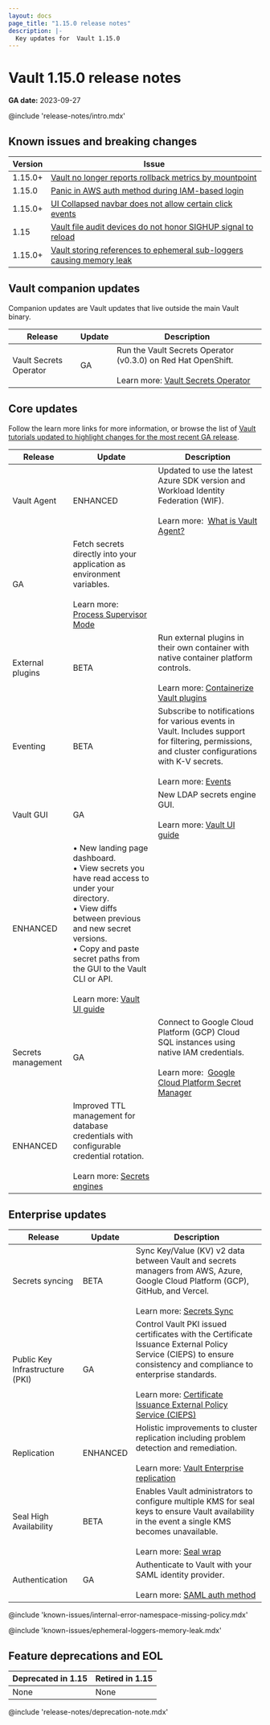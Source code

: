```yaml
---
layout: docs
page_title: "1.15.0 release notes"
description: |-
  Key updates for  Vault 1.15.0
---
```


# Vault 1.15.0 release notes

**GA date:** 2023-09-27

@include 'release-notes/intro.mdx'

## Known issues and breaking changes

Version | Issue
------- | -----
1.15.0+ | [Vault no longer reports rollback metrics by mountpoint](/vault/docs/upgrading/upgrade-to-1.15.x#rollback-metrics)
1.15.0  | [Panic in AWS auth method during IAM-based login](/vault/docs/upgrading/upgrade-to-1.15.x#panic-in-aws-auth-method-during-iam-based-login)
1.15.0+ | [UI Collapsed navbar does not allow certain click events](/vault/docs/upgrading/upgrade-to-1.15.x#ui-collapsed-navbar)
1.15    | [Vault file audit devices do not honor SIGHUP signal to reload](/vault/docs/upgrading/upgrade-to-1.15.x#file-audit-devices-do-not-honor-sighup-signal-to-reload)
1.15.0+ | [Vault storing references to ephemeral sub-loggers causing memory leak](/vault/docs/upgrading/upgrade-to-1.15.x#ephemeral-loggers-memory-leak)

## Vault companion updates

Companion updates are Vault updates that live outside the main Vault binary.

<table>
  <thead>
    <tr>
      <th style={{verticalAlign: 'middle'}}>Release</th>
      <th style={{verticalAlign: 'middle'}}>Update</th>
      <th style={{verticalAlign: 'middle'}}>Description</th>
    </tr>
  </thead>
  <tbody>

  <tr>
    <td style={{verticalAlign: 'middle'}}>
      Vault Secrets Operator
    </td>
    <td style={{verticalAlign: 'middle', textAlign: 'center'}}>GA</td>
    <td style={{verticalAlign: 'middle'}}>
      Run the Vault Secrets Operator (v0.3.0) on Red Hat OpenShift.
      <br /><br />
      Learn more: <a href="/vault/docs/platform/k8s/vso/openshift">Vault Secrets Operator</a>
    </td>
  </tr>
  </tbody>
</table>

## Core updates

Follow the learn more links for more information, or browse the list of
[Vault tutorials updated to highlight changes for the most recent GA release](/vault/tutorials/new-release).

<table>
  <thead>
    <tr>
      <th style={{verticalAlign: 'middle'}}>Release</th>
      <th style={{verticalAlign: 'middle'}}>Update</th>
      <th style={{verticalAlign: 'middle'}}>Description</th>
    </tr>
  </thead>
  <tbody>

  <tr>
    <td rowSpan={2} style={{verticalAlign: 'middle'}}>
      Vault Agent
    </td>
    <td style={{verticalAlign: 'middle', textAlign: 'center'}}>ENHANCED</td>
    <td style={{verticalAlign: 'middle'}}>
      Updated to use the latest Azure SDK version and Workload Identity
      Federation (WIF).
      <br /><br />
      Learn more:&nbsp;
      <a href="/vault/docs/agent-and-proxy/agent">What is Vault Agent?</a>
    </td>
  </tr>
  <tr>
    <td style={{verticalAlign: 'middle', textAlign: 'center'}}>GA</td>
    <td style={{verticalAlign: 'middle'}}>
      Fetch secrets directly into your application as environment variables.
      <br /><br />
      Learn more: <a href="/vault/docs/agent-and-proxy/agent/process-supervisor">Process Supervisor Mode</a>
    </td>
  </tr>

  <tr>
    <td style={{verticalAlign: 'middle'}}>
      External plugins
    </td>
    <td style={{verticalAlign: 'middle', textAlign: 'center'}}>BETA</td>
    <td style={{verticalAlign: 'middle'}}>
      Run external plugins in their own container with native container platform
      controls.
      <br /><br />
      Learn more: <a href="/vault/docs/plugins/containerized-plugins">Containerize Vault plugins</a>
    </td>
  </tr>

  <tr>
    <td style={{verticalAlign: 'middle'}}>
      Eventing
    </td>
    <td style={{verticalAlign: 'middle', textAlign: 'center'}}>BETA</td>
    <td style={{verticalAlign: 'middle'}}>
      Subscribe to notifications for various events in Vault. Includes support
      for filtering, permissions, and cluster configurations with K-V secrets.
      <br /><br />
      Learn more: <a href="/vault/docs/concepts/events">Events</a>
    </td>
  </tr>

  <tr>
    <td rowSpan={2} style={{verticalAlign: 'middle'}}>
    Vault GUI
    </td>
    <td style={{verticalAlign: 'middle', textAlign: 'center'}}>GA</td>
    <td style={{verticalAlign: 'middle'}}>
      New LDAP secrets engine GUI.
      <br /><br />
      Learn more: <a href="/vault/docs/configuration/ui">Vault UI guide</a>
    </td>
  </tr>
  <tr>
    <td style={{verticalAlign: 'middle', textAlign: 'center'}}>ENHANCED</td>
    <td style={{verticalAlign: 'middle'}}>
      &bull; New landing page dashboard.<br />
      &bull; View secrets you have read access to under your directory.<br />
      &bull; View diffs between previous and new secret versions.<br />
      &bull; Copy and paste secret paths from the GUI to the Vault CLI or API.
      <br /><br />
      Learn more: <a href="/vault/docs/configuration/ui">Vault UI guide</a>
    </td>
  </tr>

  <tr>
    <td rowSpan={2} style={{verticalAlign: 'middle'}}>
      Secrets management
    </td>
    <td style={{verticalAlign: 'middle', textAlign: 'center'}}>GA</td>
    <td style={{verticalAlign: 'middle'}}>
      Connect to Google Cloud Platform (GCP) Cloud SQL instances using native
      IAM credentials.
      <br /><br />
      Learn more:&nbsp;
      <a href="/vault/docs/sync/gcpsm">Google Cloud Platform Secret Manager</a>
    </td>
  </tr>
  <tr>
    <td style={{verticalAlign: 'middle', textAlign: 'center'}}>ENHANCED</td>
    <td style={{verticalAlign: 'middle'}}>
      Improved TTL management for database credentials with configurable
      credential rotation.
      <br /><br />
      Learn more: <a href="/vault/api-docs/secret">Secrets engines</a>
    </td>
  </tr>

  </tbody>
</table>

## Enterprise updates

<table>
  <thead>
    <tr>
      <th style={{verticalAlign: 'middle'}}>Release</th>
      <th style={{verticalAlign: 'middle'}}>Update</th>
      <th style={{verticalAlign: 'middle'}}>Description</th>
    </tr>
  </thead>
  <tbody>

  <tr>
    <td style={{verticalAlign: 'middle'}}>
      Secrets syncing
    </td>
    <td style={{verticalAlign: 'middle', textAlign: 'center'}}>BETA</td>
    <td style={{verticalAlign: 'middle'}}>
      Sync Key/Value (KV) v2 data between Vault and secrets managers from AWS,
      Azure, Google Cloud Platform (GCP), GitHub, and Vercel.
      <br /><br />
      Learn more: <a href="/vault/docs/sync">Secrets Sync</a>
    </td>
  </tr>

  <tr>
    <td style={{verticalAlign: 'middle'}}>
      Public Key Infrastructure (PKI)
    </td>
    <td style={{verticalAlign: 'middle', textAlign: 'center'}}>GA</td>
    <td style={{verticalAlign: 'middle'}}>
      Control Vault PKI issued certificates with the Certificate Issuance
      External Policy Service (CIEPS) to ensure consistency and compliance to
      enterprise standards.
      <br /><br />
      Learn more: <a href="/vault/docs/secrets/pki/cieps">Certificate Issuance External Policy Service (CIEPS)</a>
    </td>
  </tr>

  <tr>
    <td style={{verticalAlign: 'middle'}}>
      Replication
    </td>
    <td style={{verticalAlign: 'middle', textAlign: 'center'}}>ENHANCED</td>
    <td style={{verticalAlign: 'middle'}}>
      Holistic improvements to cluster replication including problem detection
      and remediation.
      <br /><br />
      Learn more: <a href="/vault/docs/enterprise/replication">Vault Enterprise replication</a>
    </td>
  </tr>

  <tr>
    <td style={{verticalAlign: 'middle'}}>
      Seal High Availability
    </td>
    <td style={{verticalAlign: 'middle', textAlign: 'center'}}>BETA</td>
    <td style={{verticalAlign: 'middle'}}>
      Enables Vault administrators to configure multiple KMS for seal keys to
      ensure Vault availability in the event a single KMS becomes unavailable.
      <br /><br />
      Learn more: <a href="/vault/docs/configuration/seal/seal-ha">Seal wrap</a>
    </td>
  </tr>

  <tr>
    <td style={{verticalAlign: 'middle'}}>
      Authentication
    </td>
    <td style={{verticalAlign: 'middle', textAlign: 'center'}}>GA</td>
    <td style={{verticalAlign: 'middle'}}>
      Authenticate to Vault with your SAML identity provider.
      <br /><br />
      Learn more: <a href="/vault/docs/auth/saml">SAML auth method</a>
    </td>
  </tr>

  </tbody>
</table>

@include 'known-issues/internal-error-namespace-missing-policy.mdx'

@include 'known-issues/ephemeral-loggers-memory-leak.mdx'

## Feature deprecations and EOL

Deprecated in 1.15 | Retired in 1.15
------------------ | ---------------
None | None

@include 'release-notes/deprecation-note.mdx'
